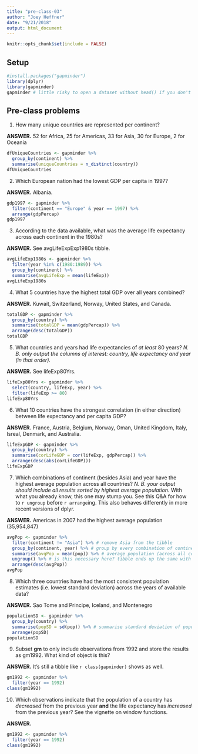 ```yaml
---
title: "pre-class-03"
author: "Joey Heffner"
date: "9/21/2018"
output: html_document
---
```


```r
knitr::opts_chunk$set(include = FALSE)
```

## Setup

```r
#install.packages("gapminder")
library(dplyr)
library(gapminder)
gapminder # little risky to open a dataset without head() if you don't know it's a tibble!
```

## Pre-class problems

1. How many unique countries are represented per continent? 

**ANSWER.** 52 for Africa, 25 for Americas, 33 for Asia, 30 for Europe, 2 for Oceania

```r
dfUniqueCountries <- gapminder %>%
  group_by(continent) %>% 
  summarise(uniqueCountries = n_distinct(country))
dfUniqueCountries
```

2. Which European nation had the lowest GDP per capita in 1997? 

**ANSWER.** Albania.

```r
gdp1997 <- gapminder %>%
  filter(continent == "Europe" & year == 1997) %>% 
  arrange(gdpPercap)
gdp1997
```

3. According to the data available, what was the average life expectancy across each continent in the 1980s? 

**ANSWER.** See avgLifeExpExp1980s tibble. 

```r
avgLifeExp1980s <- gapminder %>% 
  filter(year %in% c(1980:1989)) %>%
  group_by(continent) %>% 
  summarise(avgLifeExp = mean(lifeExp))
avgLifeExp1980s
```

4. What 5 countries have the highest total GDP over all years combined? 

**ANSWER.** Kuwait, Switzerland, Norway, United States, and Canada. 

```r
totalGDP <- gapminder %>%
  group_by(country) %>% 
  summarise(totalGDP = mean(gdpPercap)) %>%
  arrange(desc(totalGDP))
totalGDP
```

5. What countries and years had life expectancies of *at least* 80 years? *N. B. only output the columns of interest: country, life expectancy and year (in that order).*

**ANSWER.** See lifeExp80Yrs.

```r
lifeExp80Yrs <- gapminder %>%
  select(country, lifeExp, year) %>%
  filter(lifeExp >= 80)
lifeExp80Yrs
```

6. What 10 countries have the strongest correlation (in either direction) between life expectancy and per capita GDP?

**ANSWER.** France, Austria, Belgium, Norway, Oman, United Kingdom, Italy, Isreal, Denmark, and Australia. 

```r
lifeExpGDP <- gapminder %>%
  group_by(country) %>% 
  summarise(corLifeGDP = cor(lifeExp, gdpPercap)) %>%
  arrange(desc(abs(corLifeGDP)))
lifeExpGDP
```

7. Which combinations of continent (besides Asia) and year have the highest average population across all countries? *N. B. your output should include all results sorted by highest average population.* With what you already know, this one may stump you. See this Q&A for how to `r ungroup` before `r arrange`ing. This also behaves differently in more recent versions of dplyr.

**ANSWER.** Americas in 2007 had the highest average population (35,954,847)

```r
avgPop <- gapminder %>%
  filter(continent != "Asia") %>% # remove Asia from the tibble
  group_by(continent, year) %>% # group by every combination of continent and year
  summarise(avgPop = mean(pop)) %>% # average population (across all countries) for each combination of continent and year
  ungroup() %>% # is this necessary here? tibble ends up the same with or without this ungroup()
  arrange(desc(avgPop)) 
avgPop
```

8. Which three countries have had the most consistent population estimates (i.e. lowest standard deviation) across the years of available data?

**ANSWER.** Sao Tome and Principe, Iceland, and Montenegro

```r
populationSD <- gapminder %>%
  group_by(country) %>%
  summarise(popSD = sd(pop)) %>% # summarise standard deviation of population for all countries across all years
  arrange(popSD)
populationSD
```

9. Subset **gm** to only include observations from 1992 and store the results as gm1992. What kind of object is this?

**ANSWER.** It's still a tibble like `r class(gapminder)` shows as well. 

```r
gm1992 <- gapminder %>%
  filter(year == 1992)
class(gm1992)
```

10. Which observations indicate that the population of a country has *decreased* from the previous year **and** the life expectancy has *increased* from the previous year? See the vignette on window functions. 

**ANSWER.** 

```r
gm1992 <- gapminder %>%
  filter(year == 1992)
class(gm1992)
```
